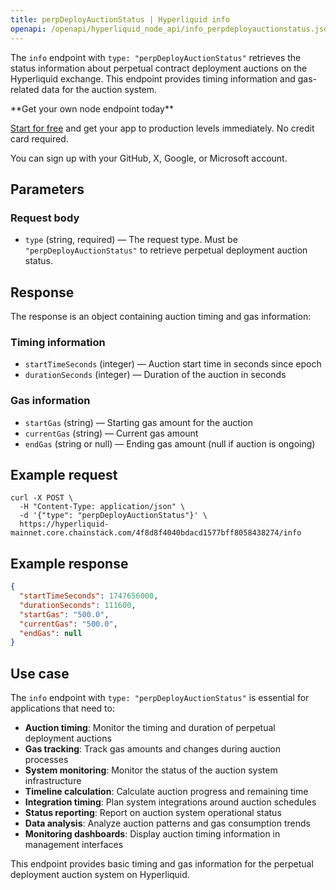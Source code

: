 ```yaml
---
title: perpDeployAuctionStatus | Hyperliquid info
openapi: /openapi/hyperliquid_node_api/info_perpdeployauctionstatus.json post /4f8d8f4040bdacd1577bff8058438274/info
---
```


The `info` endpoint with `type: "perpDeployAuctionStatus"` retrieves the status information about perpetual contract deployment auctions on the Hyperliquid exchange. This endpoint provides timing information and gas-related data for the auction system.

<Check>
**Get your own node endpoint today**

[Start for free](https://console.chainstack.com/) and get your app to production levels immediately. No credit card required.

You can sign up with your GitHub, X, Google, or Microsoft account.
</Check>

## Parameters

### Request body

* `type` (string, required) — The request type. Must be `"perpDeployAuctionStatus"` to retrieve perpetual deployment auction status.

## Response

The response is an object containing auction timing and gas information:

### Timing information

* `startTimeSeconds` (integer) — Auction start time in seconds since epoch
* `durationSeconds` (integer) — Duration of the auction in seconds

### Gas information

* `startGas` (string) — Starting gas amount for the auction
* `currentGas` (string) — Current gas amount
* `endGas` (string or null) — Ending gas amount (null if auction is ongoing)

## Example request

```shell Shell
curl -X POST \
  -H "Content-Type: application/json" \
  -d '{"type": "perpDeployAuctionStatus"}' \
  https://hyperliquid-mainnet.core.chainstack.com/4f8d8f4040bdacd1577bff8058438274/info
```

## Example response

```json
{
  "startTimeSeconds": 1747656000,
  "durationSeconds": 111600,
  "startGas": "500.0",
  "currentGas": "500.0",
  "endGas": null
}
```

## Use case

The `info` endpoint with `type: "perpDeployAuctionStatus"` is essential for applications that need to:

* **Auction timing**: Monitor the timing and duration of perpetual deployment auctions
* **Gas tracking**: Track gas amounts and changes during auction processes
* **System monitoring**: Monitor the status of the auction system infrastructure
* **Timeline calculation**: Calculate auction progress and remaining time
* **Integration timing**: Plan system integrations around auction schedules
* **Status reporting**: Report on auction system operational status
* **Data analysis**: Analyze auction patterns and gas consumption trends
* **Monitoring dashboards**: Display auction timing information in management interfaces

This endpoint provides basic timing and gas information for the perpetual deployment auction system on Hyperliquid.
